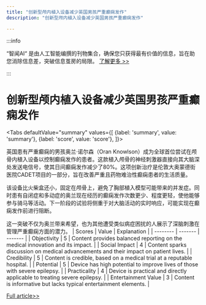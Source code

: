 ```yaml
---
title: "创新型颅内植入设备减少英国男孩严重癫痫发作"
description: "创新型颅内植入设备减少英国男孩严重癫痫发作"

---
```



:::info

“智闻AI“ 是由人工智能编撰的刊物集合，确保您只获得最有价值的信息，旨在助您消除信息差，突破信息茧房的局限。  [了解更多 >>](/)

:::

# 创新型颅内植入设备减少英国男孩严重癫痫发作


<Tabs
	defaultValue="summary"
	values={[
	{label: 'summary', value: 'summary'},
	{label: 'score', value: 'score'},
]}>
<TabItem value="summary">


英国患有严重癫痫的男孩奥兰·诺尔森（Oran Knowlson）成为全球首位尝试在颅骨内植入设备以控制癫痫发作的患者。这款植入颅骨的神经刺激器直接向其大脑深处发送电信号，使其日间癫痫发作减少了80%。这项创新治疗是伦敦大奥蒙德街医院CADET项目的一部分，旨在改善严重且药物难治性癫痫患者的生活质量。

该设备比火柴盒还小，固定在颅骨上，避免了胸部植入模型可能带来的并发症。同时患有自闭症和多动症的奥兰现在经历的癫痫发作次数更少、程度更轻，使他能够参与骑马等活动。下一阶段的试验将侧重于对大脑活动的实时响应，可能实现在癫痫发作前进行阻断。

这一突破不仅为奥兰带来希望，也为其他遭受类似病症困扰的人展示了深脑刺激在管理严重癫痫方面的潜力。
</TabItem>
<TabItem value="score">
	| Scores     | Value   | Explanation |
	| -------- | ------- | ------- |
	| Objectivity  | 5    | Content provides balanced reporting on the medical innovation and its impact.    |
	| Social Impact | 4     | Content sparks discussion on medical advancements and their impact on patient lives.    |
	| Credibility    | 5    | Content is credible, based on a medical trial at a reputable hospital.    |
	| Potential    | 5    | Device has high potential to improve lives of those with severe epilepsy.    |
	| Practicality    | 4    | Device is practical and directly applicable to treating severe epilepsy.    |
	| Entertainment Value    | 3    | Content is informative but lacks typical entertainment elements.    |
</TabItem>
</Tabs>

[Full article>>](https://www.bbc.com/news/articles/cg33kgd81mvo)
